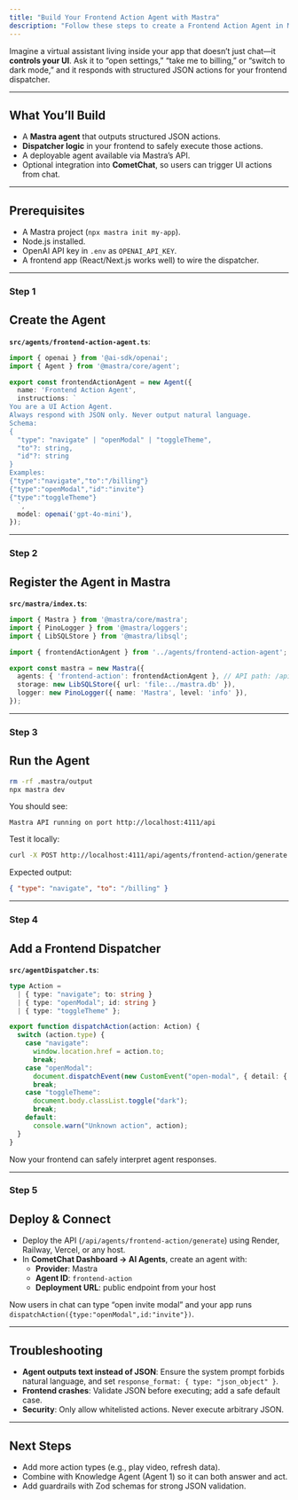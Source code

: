 ```yaml
---
title: "Build Your Frontend Action Agent with Mastra"
description: "Follow these steps to create a Frontend Action Agent in Mastra that emits JSON actions (navigate, open modal, toggle theme) which your UI can safely execute."
---
```


Imagine a virtual assistant living inside your app that doesn’t just chat—it **controls your UI**. Ask it to “open settings,” “take me to billing,” or “switch to dark mode,” and it responds with structured JSON actions for your frontend dispatcher.

***

## What You’ll Build

* A **Mastra agent** that outputs structured JSON actions.  
* **Dispatcher logic** in your frontend to safely execute those actions.  
* A deployable agent available via Mastra’s API.  
* Optional integration into **CometChat**, so users can trigger UI actions from chat.  

***

## Prerequisites

* A Mastra project (`npx mastra init my-app`).  
* Node.js installed.  
* OpenAI API key in `.env` as `OPENAI_API_KEY`.  
* A frontend app (React/Next.js works well) to wire the dispatcher.  

***

<h3 className="text-2xl font-semibold mb-6 mt-8">
  <span className="inline-flex items-center px-4 py-1.5 rounded-full bg-emerald-100 text-emerald-700 dark:bg-emerald-900/30 dark:text-emerald-300 uppercase tracking-wide text-sm">Step 1</span>
</h3>

## Create the Agent

**`src/agents/frontend-action-agent.ts`**:

```ts
import { openai } from '@ai-sdk/openai';
import { Agent } from '@mastra/core/agent';

export const frontendActionAgent = new Agent({
  name: 'Frontend Action Agent',
  instructions: `
You are a UI Action Agent.
Always respond with JSON only. Never output natural language.
Schema:
{
  "type": "navigate" | "openModal" | "toggleTheme",
  "to"?: string,
  "id"?: string
}
Examples:
{"type":"navigate","to":"/billing"}
{"type":"openModal","id":"invite"}
{"type":"toggleTheme"}
  `,
  model: openai('gpt-4o-mini'),
});
```

***

<h3 className="text-2xl font-semibold mb-6 mt-8">
  <span className="inline-flex items-center px-4 py-1.5 rounded-full bg-emerald-100 text-emerald-700 dark:bg-emerald-900/30 dark:text-emerald-300 uppercase tracking-wide text-sm">Step 2</span>
</h3>

## Register the Agent in Mastra

**`src/mastra/index.ts`**:

```ts
import { Mastra } from '@mastra/core/mastra';
import { PinoLogger } from '@mastra/loggers';
import { LibSQLStore } from '@mastra/libsql';

import { frontendActionAgent } from '../agents/frontend-action-agent';

export const mastra = new Mastra({
  agents: { 'frontend-action': frontendActionAgent }, // API path: /api/agents/frontend-action/*
  storage: new LibSQLStore({ url: 'file:../mastra.db' }),
  logger: new PinoLogger({ name: 'Mastra', level: 'info' }),
});
```

***

<h3 className="text-2xl font-semibold mb-6 mt-8">
  <span className="inline-flex items-center px-4 py-1.5 rounded-full bg-emerald-100 text-emerald-700 dark:bg-emerald-900/30 dark:text-emerald-300 uppercase tracking-wide text-sm">Step 3</span>
</h3>

## Run the Agent

```bash
rm -rf .mastra/output
npx mastra dev
```

You should see:

```
Mastra API running on port http://localhost:4111/api
```

Test it locally:

```bash
curl -X POST http://localhost:4111/api/agents/frontend-action/generate   -H "Content-Type: application/json"   -d '{"messages":[{"role":"user","content":"Take me to billing"}]}'
```

Expected output:

```json
{ "type": "navigate", "to": "/billing" }
```

***

<h3 className="text-2xl font-semibold mb-6 mt-8">
  <span className="inline-flex items-center px-4 py-1.5 rounded-full bg-emerald-100 text-emerald-700 dark:bg-emerald-900/30 dark:text-emerald-300 uppercase tracking-wide text-sm">Step 4</span>
</h3>

## Add a Frontend Dispatcher

**`src/agentDispatcher.ts`**:

```ts
type Action =
  | { type: "navigate"; to: string }
  | { type: "openModal"; id: string }
  | { type: "toggleTheme" };

export function dispatchAction(action: Action) {
  switch (action.type) {
    case "navigate":
      window.location.href = action.to;
      break;
    case "openModal":
      document.dispatchEvent(new CustomEvent("open-modal", { detail: { id: action.id } }));
      break;
    case "toggleTheme":
      document.body.classList.toggle("dark");
      break;
    default:
      console.warn("Unknown action", action);
  }
}
```

Now your frontend can safely interpret agent responses.

***

<h3 className="text-2xl font-semibold mb-6 mt-8">
  <span className="inline-flex items-center px-4 py-1.5 rounded-full bg-emerald-100 text-emerald-700 dark:bg-emerald-900/30 dark:text-emerald-300 uppercase tracking-wide text-sm">Step 5</span>
</h3>

## Deploy & Connect

* Deploy the API (`/api/agents/frontend-action/generate`) using Render, Railway, Vercel, or any host.  
* In **CometChat Dashboard → AI Agents**, create an agent with:  
  * **Provider**: Mastra  
  * **Agent ID**: `frontend-action`  
  * **Deployment URL**: public endpoint from your host  

Now users in chat can type “open invite modal” and your app runs `dispatchAction({type:"openModal",id:"invite"})`.

***

## Troubleshooting

* **Agent outputs text instead of JSON**: Ensure the system prompt forbids natural language, and set `response_format: { type: "json_object" }`.  
* **Frontend crashes**: Validate JSON before executing; add a safe default case.  
* **Security**: Only allow whitelisted actions. Never execute arbitrary JSON.  

***

## Next Steps

* Add more action types (e.g., play video, refresh data).  
* Combine with Knowledge Agent (Agent 1) so it can both answer and act.  
* Add guardrails with Zod schemas for strong JSON validation.  
